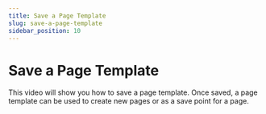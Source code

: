 ```yaml
---
title: Save a Page Template
slug: save-a-page-template
sidebar_position: 10
---
```


# Save a Page Template


<div className='player-wrapper'>
<ReactPlayer url="https://youtu.be/poeFkn2SEds"
    width="100%"
    height="100%"
    controls={true}
    playing={true}
    muted={true}
     />
</div>

This video will show you how to save a page template. Once saved, a page template can be used to create new pages or as a save point for a page.